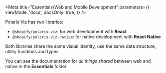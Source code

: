 
<Meta
  title="Essentials/Web and Mobile Development"
  parameters={{
    viewMode: 'docs',
    docsOnly: true,
  }}
/>

<Title type="h2">👩🏾‍💻 Web and Mobile Development</Title>

Polaris Viz has two libraries:

- `@shopify/polaris-viz`: for web development with **React**
- `@shopify/polaris-viz-native`: for native development with **React Native**

Both libraries share the same visual identity, use the same data structure,
utility functions and types.

<Banner type="Info">
  You can see the documentation for <i>all things shared</i> between web and
  native in the <b>Essentials</b> folder
</Banner>
